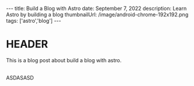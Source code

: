 <br/>
<br/>
<br/>
<br/>
<br/>
<br/>
---
title: Build a Blog with Astro
date: September 7, 2022
description: Learn Astro by building a blog
thumbnailUrl: /image/android-chrome-192x192.png
tags: ['astro','blog']
---

# HEADER

<div>
  This is a blog post about  build a blog with astro.
</div>

<br/>

<p>ASDASASD</p>
